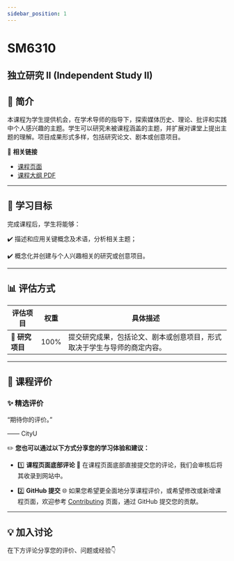 ```yaml
---
sidebar_position: 1
---
```


# SM6310
## 独立研究 II (Independent Study II)

## **📘 简介**
本课程为学生提供机会，在学术导师的指导下，探索媒体历史、理论、批评和实践中个人感兴趣的主题。学生可以研究未被课程涵盖的主题，并扩展对课堂上提出主题的理解。项目成果形式多样，包括研究论文、剧本或创意项目。

🔗 **相关链接**
- [课程页面](https://www.cityu.edu.hk/catalogue/pg/202425/course/SM6310.htm)
- [课程大纲 PDF](https://www.cityu.edu.hk/catalogue/pg/202425/course/SM6310.pdf)

---

## **🎯 学习目标**

完成课程后，学生将能够：

✔️ 描述和应用关键概念及术语，分析相关主题；

✔️ 概念化并创建与个人兴趣相关的研究或创意项目。

---

## **📊 评估方式**

| **评估项目**          | **权重** | **具体描述**                                                                                       |
|----------------------|---------|---------------------------------------------------------------------------------------------------|
| **📂 研究项目**       | 100%     | 提交研究成果，包括论文、剧本或创意项目，形式取决于学生与导师的商定内容。                                              |

---

## **💬 课程评价**

### ✨ **精选评价**
<div className={commentStyles.commentBox}>
    <p className={commentStyles.commentText}>
        “期待你的评价。”
    </p>
    <p className={commentStyles.commentAuthor}>—— CityU</p>
</div>

✏️ **您也可以通过以下方式分享您的学习体验和建议：**

- 1️⃣ **课程页面底部评论**
💬 在课程页面底部直接提交您的评论，我们会审核后将其收录到网站中。

- 2️⃣ **GitHub 提交**
🌐 如果您希望更全面地分享课程评价，或希望修改或新增课程页面，欢迎参考 [Contributing](https://penjc.github.io/CityU/contributing) 页面，通过 GitHub 提交您的贡献。

---

## **💡 加入讨论**

在下方评论分享您的评价、问题或经验👇
<Utterances />